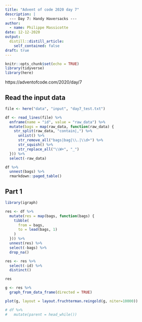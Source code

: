 ```yaml
---
title: "Advent of code 2020 day 7"
description: |
  --- Day 7: Handy Haversacks ---
author:
  - name: Philippe Massicotte
date: 12-12-2020
output:
  distill::distill_article:
    self_contained: false
draft: true
---
```



```r
knitr::opts_chunk$set(echo = TRUE)
library(tidyverse)
library(here)
```

https://adventofcode.com/2020/day/7

## Read the input data

```r
file <- here("data", "input", "day7_test.txt")

df <- read_lines(file) %>%
  enframe(name = "id", value = "raw_data") %>%
  mutate(bags = map(raw_data, function(raw_data) {
    str_split(raw_data, "contain|,") %>%
      unlist() %>%
      str_remove_all("bags|bag|\\.|\\d+") %>%
      str_squish() %>% 
      str_replace_all("\\W+", "_")
  })) %>%
  select(-raw_data)

df %>%
  unnest(bags) %>%
  rmarkdown::paged_table()
```

## Part 1

```r
library(igraph)

res <- df %>%
  mutate(res = map(bags, function(bags) {
    tibble(
      from = bags,
      to = lead(bags, 1)
    )
  })) %>%
  unnest(res) %>%
  select(-bags) %>%
  drop_na()

res <- res %>%
  select(-id) %>% 
  distinct()

res

g <- res %>% 
  graph_from_data_frame(directed = TRUE)

plot(g, layout = layout.fruchterman.reingold(g, niter=10000))
```


```r

# df %>% 
#   mutate(parent = head_while())

```

